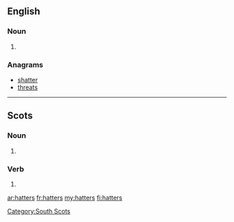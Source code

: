 ==English==

===Noun===
{{head|en|plural}}

# {{plural of|hatter|lang=en}}

===Anagrams===
* [[shatter#English|shatter]]
* [[threats#English|threats]]

----
==Scots==

===Noun===
{{head|sco|plural}}

# {{plural of|hatter|lang=sco}}

===Verb===
{{head|sco|verb form}}

# {{sco-third-person singular of|hatter}}

[[Category:South Scots]]

[[ar:hatters]]
[[fr:hatters]]
[[my:hatters]]
[[fi:hatters]]